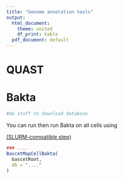 ```yaml
---
title: "Genome annotation tools"
output:
  html_document:
    theme: united
    df_print: kable
  pdf_document: default
---
```




# QUAST




# Bakta


```r

#do stuff to download database

```


You can run then run Bakta on all cells using 

[(SLURM-compatible step)](slurm.html)

```r
### ....
BascetMapCellBakta(
  bascetRoot,
  db = "...."
)
```



